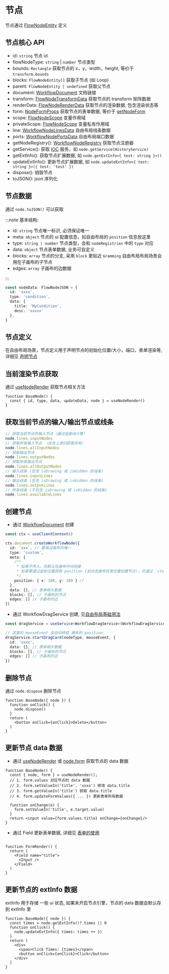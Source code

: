 # 节点

节点通过 [FlowNodeEntity](/api/core/flow-node-entity.html) 定义

## 节点核心 API

- id: `string` 节点 id
- flowNodeType: `string` | `number` 节点类型
- bounds: `Rectangle` 获取节点的 x，y，width，height, 等价于 `transform.bounds`
- blocks: `FlowNodeEntity[]` 获取子节点 (如 Loop)
- parent: `FlowNodeEntity | undefined` 获取父节点
- document: [WorkflowDocument](/api/core/workflow-document.html) 文档链接
- transform: [FlowNodeTransformData](https://flowgram.ai/auto-docs/document/classes/FlowNodeTransformData.html) 获取节点的 transform 矩阵数据
- renderData: [FlowNodeRenderData](https://flowgram.ai/auto-docs/document/classes/FlowNodeRenderData.html) 获取节点的渲染数据, 包含渲染状态等
- form: [NodeFormProps](https://flowgram.ai/auto-docs/editor/interfaces/NodeFormProps.html) 获取节点的表单数据, 等价于 [getNodeForm](/api/utils/get-node-form.html)
- scope: [FlowNodeScope](https://flowgram.ai/auto-docs/editor/interfaces/FlowNodeScope) 变量作用域
- privateScope: [FlowNodeScope](https://flowgram.ai/auto-docs/editor/interfaces/FlowNodeScope) 变量私有作用域
- line: [WorkflowNodeLinesData](https://flowgram.ai/auto-docs/free-layout-core/classes/WorkflowNodeLinesData.html) 自由布局线条数据
- ports: [WorkflowNodePortsData](https://flowgram.ai/auto-docs/free-layout-core/classes/WorkflowNodePortsData.html) 自由布局端口数据
- getNodeRegistry(): [WorkflowNodeRegistry](https://flowgram.ai/auto-docs/free-layout-core/interfaces/WorkflowNodeRegistry) 获取节点注册器
- getService(): 获取 [IOC](/guide/concepts/ioc.html) 服务，如 `node.getService(HistoryService)`
- getExtInfo(): 获取节点扩展数据, 如 `node.getExtInfo<{ test: string }>()`
- updateExtInfo(): 更新节点扩展数据, 如 `node.updateExtInfo<{ test: string }>({ test: 'test' })`
- dispose(): 销毁节点
- toJSON(): json 序列化

## 节点数据

通过 `node.toJSON()` 可以获取

:::note 基本结构:

- id: `string` 节点唯一标识, 必须保证唯一
- meta: `object` 节点的 ui 配置信息，如自由布局的 `position` 信息放这里
- type: `string | number` 节点类型，会和 `nodeRegistries` 中的 `type` 对应
- data: `object` 节点表单数据, 业务可自定义
- blocks: `array` 节点的分支, 采用 `block` 更贴近 `Gramming` 自由布局布局场景会用在子画布的子节点
- edges: `array` 子画布的边数据

:::

```ts pure
const nodeData: FlowNodeJSON = {
  id: 'xxxx',
  type: 'condition',
  data: {
    title: 'MyCondition',
    desc: 'xxxxx'
  },
}
```

## 节点定义

在自由布局场景，节点定义用于声明节点的初始化位置/大小，端口，表单渲染等, 详细见 [声明节点](/guide/getting-started/create-free-layout-simple.html#4-声明节点)


## 当前渲染节点获取

通过 [useNodeRender](/api/hooks/use-node-render.html) 获取节点相关方法

```tsx pure
function BaseNode() {
  const { id, type, data, updateData, node } = useNodeRender()
}
```

## 获取当前节点的输入/输出节点或线条

```ts pure
// 获取当前节点的输入节点（通过连接线计算）
node.lines.inputNodes
// 获取所有输入节点 （会往上递归获取所有）
node.lines.allInputNodes
// 获取输出节点
node.lines.outputNodes
// 获取所有输出节点
node.lines.allOutputNodes
// 输入线条 (包含 isDrawing 或 isHidden 的线条)
node.lines.inputLines
// 输出线条 (包含 isDrawing 或 isHidden 的线条)
node.lines.outputLines
// 所有线条 (不包含 isDrawing 或 isHidden 的线条)
node.lines.availableLines

```

## 创建节点

- 通过 [WorkflowDocument](/api/core/workflow-document.html) 创建

```ts pure
const ctx = useClientContext()

ctx.document.createWorkflowNode({
  id: 'xxx', // 要保证画布内唯一
  type: 'custom',
  meta: {
    /**
     * 如果不传入，则默认在画布中间创建
     * 如果要通过鼠标位置获取 position (如点击画布任意位置创建节点)，可通过 `ctx.playground.config.getPosFromMouseEvent(mouseEvent)` 转换
     */
    position: { x: 100, y: 100 } //
  },
  data: {}, // 表单相关数据
  blocks: [], // 子画布的节点
  edges: [] // 子画布的边
})

```
- 通过 WorkflowDragService 创建, 见[自由布局基础用法](/examples/free-layout/free-layout-simple.html)

```ts pure
const dragService = useService<WorkflowDragService>(WorkflowDragService);

// 这里的 mouseEvent 会自动转成 画布的 position
dragService.startDragCard(nodeType, mouseEvent, {
  id: 'xxxx',
  data: {}, // 表单相关数据
  blocks: [], // 子画布的节点
  edges: [] // 子画布的边
})

```

## 删除节点

通过 `node.dispose` 删除节点

```tsx pure
function BaseNode({ node }) {
  function onClick() {
    node.dispose()
  }
  return (
    <button onClick={onClick}>Delete</button>
  )
}
```

## 更新节点 data 数据

- 通过 [useNodeRender](/api/hooks/use-node-render.html) 或 [node.form](https://flowgram.ai/auto-docs/editor/interfaces/NodeFormProps.html) 获取节点的 data 数据

```tsx pure
function BaseNode() {
  const { node, form } = useNodeRender();
  // 1. form.values 对应节点的 data 数据
  // 2. form.setValueIn('title', 'xxxx') 修改 data.title
  // 3. form.getValueIn('title') 获取 data.title
  // 4. form.updateFormValues({ ... }) 更新表单所有数据

  function onChange(e) {
    form.setValueIn('title', e.target.value)
  }
  return <input value={form.values.title} onChange={onChange}/>
}
```
- 通过 Field 更新表单数据, 详细见 [表单的使用](/guide/advanced/form.html)

```tsx pure

function FormRender() {
  return (
    <Field name="title">
      <Input />
    </Field>
  )
}
```

## 更新节点的 extInfo 数据

extInfo 用于存储 一些 ui 状态, 如果未开启节点引擎，节点的 data 数据会默认存到 extInfo 里

```tsx pure
function BaseNode({ node }) {
  const times = node.getExtInfo()?.times || 0
  function onClick() {
    node.updateExtInfo({ times: times ++ })
  }
  return (
    <div>
      <span>Click Times: {times}</span>
      <button onClick={onClick}>Click</button>
    </div>
  )
}
```

